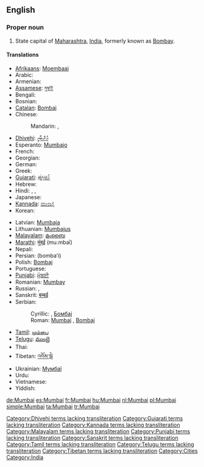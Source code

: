 ==English==
{{wikipedia}}

===Proper noun===
{{en-proper noun}}

# State capital of [[Maharashtra]], [[India]], formerly known as [[Bombay]].

====Translations====
{{trans-top|state capital of Maharashtra}}
* [[Afrikaans]]: [[Moembaai]]
* Arabic: {{t|ar|ممباي|m|tr=mumbáy}}
* Armenian: {{t-|hy|Մումբայ|tr=Mumbay}}
* [[Assamese]]: [[মুম্বাই]]
* Bengali: {{t-|bn|মুম্বাই|sc=Beng|xs=Bengali}}
* Bosnian: {{t-|bs|Mumbaj|m}}
* [[Catalan]]: [[Bombai]]
* Chinese:
*: Mandarin: {{t|cmn|孟買|sc=Hani}},  {{t|cmn|孟买|tr=Mèngmǎi|sc=Hani}}
* [[Dhivehi]]: [[މުންބާއީ]] [[Category:Dhivehi terms lacking transliteration]]
* Esperanto: [[Mumbajo]]
* French: {{t+|fr|Bombay|f}}
* Georgian: {{t|ka|მუმბაი|tr=mumbai|sc=Geor|xs=Georgian}}
* German: {{t+|de|Mumbai|n}}
* Greek: {{t-|el|Βομβάη|tr=Vomvai}}
* [[Gujarati]]: [[મુંબઈ]] [[Category:Gujarati terms lacking transliteration]]
* Hebrew: {{t|he|מומבאי|tr=mumbai}}
* Hindi: {{t-|hi|मुंबई|tr=mu.mbaī|xs=Hindi}},  {{t+|hi|मुम्बई|tr=mu.mbaī|xs=Hindi}},  {{t|hi|बॉम्बे|tr=bŏmbē|xs=Hindi}}
* Japanese: {{t|ja|ムンバイ|tr=Munbai}}
* [[Kannada]]: [[ಮುಂಬೈ]] [[Category:Kannada terms lacking transliteration]]
* Korean: {{t|ko|뭄바이|tr=Mumbai|sc=Hang}}
{{trans-mid}}
* Latvian: [[Mumbaja]]
* Lithuanian: [[Mumbajus]]
* [[Malayalam]]: [[മുംബൈ]] [[Category:Malayalam terms lacking transliteration]]
* [[Marathi]]: [[मुंबई]] (mu.mbaī)
* Nepali: {{t-|ne|मुम्बई|sc=Deva|xs=Nepali}}
* Persian: {{fa-Arab|[[بمبئی]]}} (bomba’i)
* Polish: [[Bombaj]] {{m}}
* Portuguese: {{t|pt|Bombaim}}
* [[Punjabi]]: [[ਮੁੰਬਈ]] [[Category:Punjabi terms lacking transliteration]]
* Romanian: [[Mumbay]]
* Russian: {{t-|ru|Мумбаи|m|tr=Mumbái}} {{indeclinable}},  {{t+|ru|Бомбей|m|tr=Bombéj}}
* Sanskrit: [[बम्बई]] [[Category:Sanskrit terms lacking transliteration]]
* Serbian:
*: Cyrillic: {{t-|sr|Мумбај|m|sc=Cyrl}}, [[Бомбај]] {{m}}
*: Roman: [[Mumbaj#Serbian|Mumbaj]] {{m}}, [[Bombaj]] {{m}}
* [[Tamil]]: [[மும்பை]] [[Category:Tamil terms lacking transliteration]]
* [[Telugu]]: [[ముంబై]] [[Category:Telugu terms lacking transliteration]]
* Thai: {{t|th|มุมไบ|tr=moombai}}
* Tibetan: [[འབོམ་སྦེ]] [[Category:Tibetan terms lacking transliteration]]
* Ukrainian: [[Мумбаї]]
* Urdu: {{t|ur|ممبئی|xs=Urdu}}
* Vietnamese: {{t-|vi|Mumbai|xs=Vietnamese}}
* Yiddish: {{t|yi|מומביי|tr=mumbai|xs=Yiddish}}
{{trans-bottom}}

[[Category:Cities]]
[[Category:India]]

[[de:Mumbai]]
[[es:Mumbai]]
[[fr:Mumbai]]
[[hu:Mumbai]]
[[nl:Mumbai]]
[[pl:Mumbai]]
[[simple:Mumbai]]
[[ta:Mumbai]]
[[tr:Mumbai]]